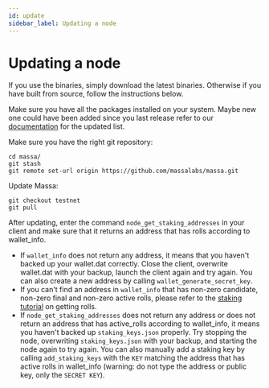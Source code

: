 ```yaml
---
id: update
sidebar_label: Updating a node
---
```


# Updating a node

If you use the binaries, simply download the latest binaries. Otherwise if you have built from source, follow the
instructions below.

Make sure you have all the packages installed on your system. Maybe new one could have been added since you last release
refer to our [documentation](/docs/node/install#from-source-code-advanced-installation) for the updated list.

Make sure you have the right git repository:

```shell
cd massa/
git stash
git remote set-url origin https://github.com/massalabs/massa.git
```

Update Massa:

```shell
git checkout testnet
git pull
```

After updating, enter the command `node_get_staking_addresses` in your client and make sure that it returns an address
that has rolls according to wallet_info.

- If `wallet_info` does not return any address, it means that you haven't backed up your wallet.dat correctly. Close the
client, overwrite wallet.dat with your backup, launch the client again and try again. You can also create a new address
by calling `wallet_generate_secret_key`.
- If you can't find an address in `wallet_info` that has non-zero candidate, non-zero final and non-zero active rolls,
please refer to the [staking tutorial](/docs/node/stake) on getting rolls.
- If `node_get_staking_addresses` does not return any address or does not return an address that has active_rolls
according to wallet_info, it means you haven't backed up `staking_keys.json` properly. Try stopping the node,
overwriting `staking_keys.json` with your backup, and starting the node again to try again. You can also manually add a
staking key by calling `add_staking_keys` with the `KEY` matching the address that has active rolls in wallet_info
(warning: do not type the address or public key, only the `SECRET KEY`).
